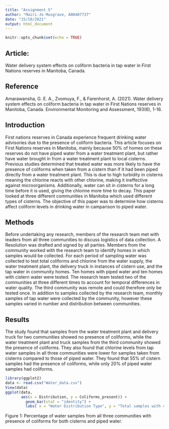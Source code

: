 ```yaml
---
title: "Assignment 5"
author: "Mairi-Jo Musgrave, A00407737"
date: "15/10/2021"
output: html_document
---
```


```r
knitr::opts_chunk$set(echo = TRUE)
```

## Article: 
Water delivery system effects on coliform bacteria in tap water in First Nations reserves in Manitoba, Canada.


## Reference 
Amarawansha, G. E. A., Zvomuya, F., & Farenhorst, A. (2021). Water delivery system effects on       coliform bacteria in tap water in First Nations reserves in Manitoba, Canada. Environmental      Monitoring and Assessment, 193(6), 1-16.


## Introduction
First nations reserves in Canada experience frequent drinking water advisories due to the presence of coliform bacteria. This article focuses on First Nations reserves in Manitoba, mainly because 50% of homes on these reserves do not have piped water from a water treatment plant, but rather have water brought in from a water treatment plant to local cisterns. Previous studies determined that treated water was more likely to have the presence of coliforms when taken from a cistern than if it had been piped directly from a water treatment plant. This is due to high turbidity in cisterns meaning the chlorine reacts with other chlorine, making it ineffective against microorganisms. Additionally, water can sit in cisterns for a long time before it is used, giving the chlorine more time to decay.  This paper looked at three different communities in Manitoba which used different types of cisterns. The objective of this paper was to determine how cisterns affect coliform levels in drinking water in camparison to piped water.

## Methods
Before undertaking any research, members of the research team met with leaders from all three communities to discuss logistics of data collection. A Resolution was drafted and signed by all parties. Members from the community worked with the research team to identify homes in which samples would be collected. For each period of sampling water was collected to test total coliforms and chlorine from the water supply, the water treatment plant, the delivery truck in instances of cistern use, and the tap water in community homes. Ten homes with piped water and ten homes with cistern water were tested. The research team tested two of the communities at three different times to account for temporal  differences in water quality. The third community was remote and could therefore only be tested once. In addition to samples collected by the research team, monthly samples of tap water were collected by the community, however these samples varied in number and distribution between communities.

## Results
The study found that samples from the water treatment plant and delivery truck for two communities showed no presence of coliforms, while the water treatment plant and truck samples from the third community showed the presence of coliforms. They also found that chlorine levels from tap water samples in all three communities were lower for samples taken from cisterns compared to those of piped water. They found that 55% of cistern samples had the presence of coliforms, while only 20% of piped water samples had coliforms.  

```r
library(ggplot2)
data <- read.csv("Water_data.csv")
View(data)
ggplot(data, 
       aes(x = Distribution, y = Coliforms_present)) +
         geom_bar(stat = "identity") +
         labs( x = "Water Distribution Type", y = "Total samples with coliforms present (%)")
```

Figure 1: Percentage of water samples from all three communities with presence of coliforms for both cisterns and piped water.




